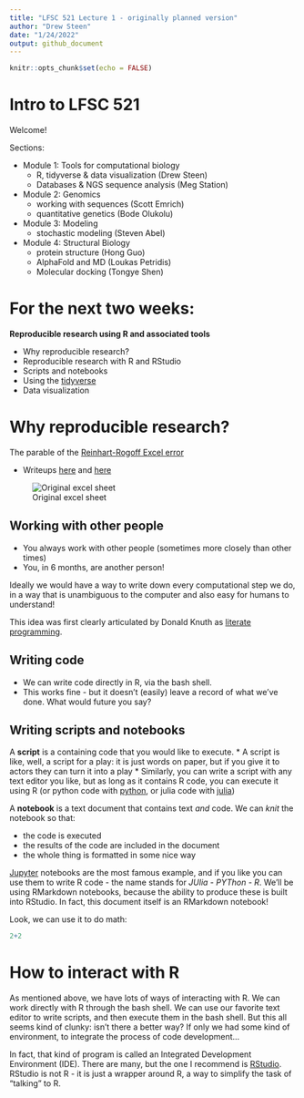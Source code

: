 ```yaml
---
title: "LFSC 521 Lecture 1 - originally planned version"
author: "Drew Steen"
date: "1/24/2022"
output: github_document
---
```


```r
knitr::opts_chunk$set(echo = FALSE)
```

# Intro to LFSC 521

Welcome! 

Sections:

- Module 1: Tools for computational biology
  - R, tidyverse & data visualization (Drew Steen)
  - Databases & NGS sequence analysis (Meg Station)
- Module 2: Genomics
  - working with sequences (Scott Emrich)
  - quantitative genetics (Bode Olukolu)
- Module 3: Modeling
  - stochastic modeling (Steven Abel)
- Module 4: Structural Biology
  - protein structure (Hong Guo)
  - AlphaFold and MD (Loukas Petridis)
  - Molecular docking (Tongye Shen)

# For the next two weeks:
**Reproducible research using R and associated tools**

* Why reproducible research?
* Reproducible research with R and RStudio
* Scripts and notebooks
* Using the [tidyverse](https://www.tidyverse.org/)
* Data visualization

# Why reproducible research?

The parable of the [Reinhart-Rogoff Excel error](https://theconversation.com/the-reinhart-rogoff-error-or-how-not-to-excel-at-economics-13646)

* Writeups [here](https://theconversation.com/the-reinhart-rogoff-error-or-how-not-to-excel-at-economics-13646) and [here](https://www.bbc.com/news/magazine-22223190)

![Original excel sheet](https://cms.qz.com/wp-content/uploads/2013/04/reinhart_rogoff_coding_error_0.png?quality=75&strip=all&w=1240&h=1226&crop=1)

## Working with other people

* You always work with other people (sometimes more closely than other times) 
* You, in 6 months, are another person!

Ideally we would have a way to write down every computational step we do, in a way that is unambiguous to the computer and also easy for humans to understand! 

This idea was first clearly articulated by Donald Knuth as [literate programming](https://en.wikipedia.org/wiki/Literate_programming).

## Writing code

* We can write code directly in R, via the bash shell.
* This works fine - but it doesn't (easily) leave a record of what we've done. What would future you say?

## Writing scripts and notebooks

A **script** is a containing code that you would like to execute. 
  * A script is like, well, a script for a play: it is just words on paper, but if you give it to actors they can turn it into a play
  * Similarly, you can write a script with any text editor you like, but as long as it contains R code, you can execute it using R (or python code with [python](https://www.python.org/), or julia code with [julia](https://julialang.org/))
  
A **notebook** is a text document that contains text *and* code. We can *knit* the notebook so that:

* the code is executed
* the results of the code are included in the document
* the whole thing is formatted in some nice way

[Jupyter](https://ipython.org/notebook.html) notebooks are the most famous example, and if you like you can use them to write R code - the name stands for *JUlia - PYThon - R*. We'll be using RMarkdown notebooks, because the ability to produce these is built into RStudio. In fact, this document itself is an RMarkdown notebook!

Look, we can use it to do math:

```r
2+2
```


# How to interact with R

As mentioned above, we have lots of ways of interacting with R. We can work directly with R through the bash shell. We can use our favorite text editor to write scripts, and then execute them in the bash shell. But this all seems kind of clunky: isn't there a better way? If only we had some kind of environment, to integrate the process of code development...

In fact, that kind of program is called an Integrated Development Environment (IDE). There are many, but the one I recommend is [RStudio](https://www.rstudio.com). RStudio is not R - it is just a wrapper around R, a way to simplify the task of "talking" to R. 